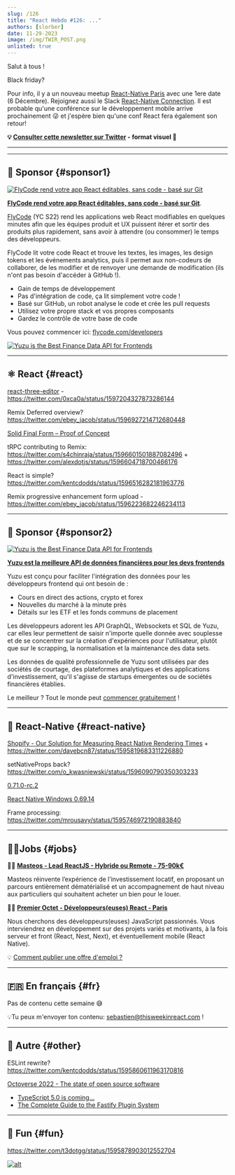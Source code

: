 ```yaml
---
slug: /126
title: "React Hebdo #126: ..."
authors: [slorber]
date: 11-29-2023
image: /img/TWIR_POST.png
unlisted: true
---
```


Salut à tous !

Black friday?

Pour info, il y a un nouveau meetup [React-Native Paris](https://www.meetup.com/fr-FR/meetup-group-xaaafwks/) avec une 1ere date (6 Décembre). Rejoignez aussi le Slack [React-Native Connection](https://reactnativeconnection.slack.com/). Il est probable qu'une conférence sur le développement mobile arrive prochainement 😜 et j'espère bien qu'une conf React fera également son retour!

<!-- truncate -->

**💡 [Consulter cette newsletter sur Twitter](https://slo.im/thread) - format visuel 🎨**

---


<Support />

---

## 💸 Sponsor {#sponsor1}

[![FlyCode rend votre app React éditables, sans code - basé sur Git](/emails/issues/124/flycode.jpg)](https://bit.ly/3UPwAoJ)

**[FlyCode rend votre app React éditables, sans code - basé sur Git](https://bit.ly/3UPwAoJ)**.

[FlyCode](https://bit.ly/3wWSi00) (YC S22) rend les applications web React modifiables en quelques minutes afin que les équipes produit et UX puissent itérer et sortir des produits plus rapidement, sans avoir à attendre (ou consommer) le temps des développeurs.

FlyCode lit votre code React et trouve les textes, les images, les design tokens et les événements analytics, puis il permet aux non-codeurs de collaborer, de les modifier et de renvoyer une demande de modification (ils n'ont pas besoin d'accéder à GitHub !).

- Gain de temps de développement
- Pas d'intégration de code, ça lit simplement votre code !
- Basé sur GitHub, un robot analyse le code et crée les pull requests
- Utilisez votre propre stack et vos propres composants
- Gardez le contrôle de votre base de code

Vous pouvez commencer ici: [flycode.com/developers](https://www.flycode.com/developers)

[![Yuzu is the Best Finance Data API for Frontends](/emails/issues/126/yuzu.png)](https://www.yuzu.dev/)

---

## ⚛️ React {#react}

[react-three-editor](https://github.com/pmndrs/react-three-editor) - https://twitter.com/0xca0a/status/1597204327873286144

Remix Deferred overview? https://twitter.com/ebey_jacob/status/1596927214712680448

[Solid Final Form – Proof of Concept](https://erikras.com/blog/solid-final-form-poc)

tRPC contributing to Remix: https://twitter.com/s4chinraja/status/1596601501887082496 + https://twitter.com/alexdotjs/status/1596604718700466176

React is simple? https://twitter.com/kentcdodds/status/1596516282181963776

Remix progressive enhancement form upload - https://twitter.com/ebey_jacob/status/1596223682246234113

<SubscribeFormEmbed />

---

## 💸 Sponsor {#sponsor2}

[![Yuzu is the Best Finance Data API for Frontends](/emails/issues/126/yuzu.png)](https://www.yuzu.dev/)

**[Yuzu est la meilleure API de données financières pour les devs frontends](https://www.yuzu.dev/)**

Yuzu est conçu pour faciliter l'intégration des données pour les développeurs frontend qui ont besoin de :

- Cours en direct des actions, crypto et forex
- Nouvelles du marché à la minute près
- Détails sur les ETF et les fonds communs de placement

Les développeurs adorent les API GraphQL, Websockets et SQL de Yuzu, car elles leur permettent de saisir n'importe quelle donnée avec souplesse et de se concentrer sur la création d'expériences pour l'utilisateur, plutôt que sur le scrapping, la normalisation et la maintenance des data sets.

Les données de qualité professionnelle de Yuzu sont utilisées par des sociétés de courtage, des plateformes analytiques et des applications d'investissement, qu'il s'agisse de startups émergentes ou de sociétés financières établies.

Le meilleur ? Tout le monde peut [commencer gratuitement](https://www.yuzu.dev/pricing) !

---

## 📱 React-Native {#react-native}

[Shopify - Our Solution for Measuring React Native Rendering Times](https://shopify.engineering/measuring-react-native-rendering-times) + https://twitter.com/davebcn87/status/1595819683311226880

setNativeProps back? https://twitter.com/o_kwasniewski/status/1596090790350303233

[0.71.0-rc.2](https://twitter.com/Kelset/status/1595839212502261760)

[React Native Windows 0.69.14](https://github.com/microsoft/react-native-windows/releases/tag/react-native-windows_v0.69.14)

Frame processing: https://twitter.com/mrousavy/status/1595746972190883840

---

## 🧑‍💻Jobs {#jobs}

🧑‍💼 [**Masteos - Lead ReactJS - Hybride ou Remote - 75-90k€**](https://www.welcometothejungle.com/fr/companies/masteos/jobs/lead-front-reactjs-h-f_paris?q=97ae44f44512e0f1968e134f33de64ea&o=1376093)

Masteos réinvente l’expérience de l’investissement locatif, en proposant un parcours entièrement dématérialisé et un accompagnement de haut niveau aux particuliers qui souhaitent acheter un bien pour le louer.

🧑‍💼 [**Premier Octet - Développeurs(euses) React - Paris**](https://www.premieroctet.com/jobs)

Nous cherchons des développeurs(euses) JavaScript passionnés. Vous interviendrez en développement sur des projets variés et motivants, à la fois serveur et front (React, Nest, Next), et éventuellement mobile (React Native).

💡 [Comment publier une offre d'emploi ?](https://thisweekinreact.com/fr/sponsor)

---

## 🇫🇷 En français {#fr}

Pas de contenu cette semaine 😅

💡Tu peux m'envoyer ton contenu: [sebastien@thisweekinreact.com](mailto:sebastien@thisweekinreact.com?subject=Contenu%20en%20fran%C3%A7ais) !

<Todo />

---

## 🔀 Autre {#other}

ESLint rewrite? https://twitter.com/kentcdodds/status/1595860611963170816

[Octoverse 2022 - The state of open source software](https://octoverse.github.com/)

- [TypeScript 5.0 is coming...](https://www.youtube.com/watch?v=PTU-H6Wwbh8)
- [The Complete Guide to the Fastify Plugin System](https://www.nearform.com/blog/complete-guide-fastify-plugin-system/)

<Todo />

---

## 🤭 Fun {#fun}

https://twitter.com/t3dotgg/status/1595878903012552704

[![alt](/emails/issues/122/meme.jpg)](https://twitter.com/todo)

